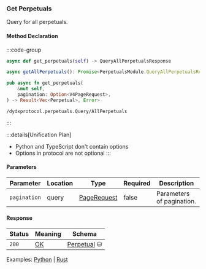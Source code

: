 ### Get Perpetuals

Query for all perpetuals.

#### Method Declaration

:::code-group

```python [Python]
async def get_perpetuals(self) -> QueryAllPerpetualsResponse
```

```typescript [TypeScript]
async getAllPerpetuals(): Promise<PerpetualsModule.QueryAllPerpetualsResponse>
```

```rust [Rust]
pub async fn get_perpetuals(
    &mut self,
    pagination: Option<V4PageRequest>,
) -> Result<Vec<Perpetual>, Error>
```

```url [API]
/dydxprotocol.perpetuals.Query/AllPerpetuals
```

:::

:::details[Unification Plan]
- Python and TypeScript don't contain options
- Options in protocol are not optional
:::

#### Parameters

| Parameter     | Location | Type          | Required | Description               |
| ------------- | -------- | ------------- | -------- | ------------------------- |
| `pagination`  | query    | [PageRequest] | false    | Parameters of pagination. |

#### Response

| Status | Meaning     | Schema        |
| ------ | ----------- | ------------- |
| `200`  | [OK]        | [Perpetual] ⛁ |

Examples: [Python] | [Rust]

[Python]: https://github.com/dydxprotocol/v4-clients/blob/3e8c7e1b960291b7ef273962d374d9934a5c4d33/v4-client-py-v2/examples/validator_get_example.py#L126
[Rust]: https://github.com/dydxprotocol/v4-clients/blob/3e8c7e1b960291b7ef273962d374d9934a5c4d33/v4-client-rs/client/examples/validator_get.rs#L86

[OK]: /types/ok
[PageRequest]: /types/page_request
[Perpetual]: /types/perpetual
